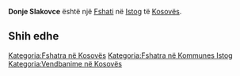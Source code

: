 {{Fshat në Kosovës
 | Emri                = Donje Slakovce
 | EmriAlt                = Done Slakovce,Donje Slakovce,Sllakoc i Poshtem,Sllakoc i Poshtëm,Sllakoci i Poshtem,Sllakoci i Poshtëm,Sllakofc i Poshtem,Sllakofc i Poshtëm,Sllakov i Ulte,Sllakov i Ultë,Sllakovc i Poshtem,Sllakovc i Poshtëm,Доње Слаковце
 | Emri (Rasa dhanore) = 
 | Figura              = 
 | Shteti              = Kosovës
 | Komuna              = Istog
 | Kodi postar         = 
 | Sipërfaqja          = 

 | Popullsia           = 

 | Regj. i popullsisë  = 
 | Dend. e popullsisë  = 
 | Faqja zyrtare       = 
 <!--- Koordinatat ----> 
 | Gjerësia            = 42.45417
 | Gjatësia            = 21.30583
 | Lartësia            = 
}}
'''Donje Slakovce''' është një [[Fshati]] në [[Istog]] të [[Kosovës]].

<!-- == Gjeografia == -->
<!-- == Historia == -->
<!-- == Demografia == -->
== Shih edhe ==
{{Komuna Istog}}
{{Kosovo-Administrata-Cung}}

[[Kategoria:Fshatra në Kosovës]]
[[Kategoria:Fshatra në Kommunes Istog]]
[[Kategoria:Vendbanime në Kosovës]]
